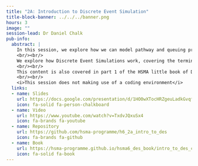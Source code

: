 ```yaml
---
title: "2A: Introduction to Discrete Event Simulation"
title-block-banner: ../../../banner.png
hours: 3
image: ""
session-lead: Dr Daniel Chalk
pub-info:
  abstract: |
    In this session, we explore how we can model pathway and queuing problems using a modelling method known as Discrete Event Simulation.
    <br/><br/>
    We explore how Discrete Event Simulations work, covering the terminology and concepts you will need to understand before you start designing your own simulation models.
    <br/><br/>
    This content is also covered in part 1 of the HSMA little book of DES.
    <br/><br/>
    <i>This session does not making use of a coding environment</i>
  links:
  - name: Slides
    url: https://docs.google.com/presentation/d/1HO0wXTocHRZgeuLadkGvqf5yC8BEmQzTcgo8QHOd0yY/edit?usp=sharing
    icon: fa-solid fa-person-chalkboard
  - name: Video
    url: https://www.youtube.com/watch?v=TxdvJQxuSx4
    icon: fa-brands fa-youtube
  - name: Repository
    url: https://github.com/hsma-programme/h6_2a_intro_to_des
    icon: fa-brands fa-github
  - name: Book
    url: https://hsma-programme.github.io/hsma6_des_book/intro_to_des_concepts.html
    icon: fa-solid fa-book
---
```

